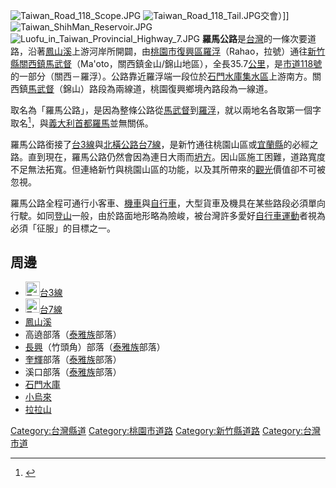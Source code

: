 {{Otheruses|subject=臺灣的一條道路|other=古羅馬的公路|羅馬道路}}
{{Infobox TwRoad2|
|name = 羅馬公路
|code={{Jct|country=TWN|CH|118}}
|level = [[台灣市道|市道]]（桃園市路段）<br>[[台灣縣道|縣道]]（新竹縣路段）
|length = 35.7
|lastext = 
|speedhigh =
|start = [[桃園市|桃園市]][[復興區_(臺灣)|復興區]][[羅浮里|羅浮里]]
|end = [[新竹縣|新竹縣]][[關西鎮_(臺灣)|關西鎮]][[馬武督|馬武督]]
|img = 
|cap = 
}}
[[File:Taiwan_Road_118_Scope.JPG|thumb]]
[[File:Taiwan_Road_118_Tail.JPG|thumb]]交會）]]
[[File:Taiwan_ShihMan_Reservoir.JPG|thumb]]
[[File:Luofu_in_Taiwan_Provincial_Highway_7.JPG|thumb]]
'''羅馬公路'''是[[台灣|台灣]]的一條次要道路，沿著[[鳳山溪|鳳山溪]]上游河岸所開闢，由[[桃園市|桃園市]][[復興區_(臺灣)|復興區]][[羅浮里|羅浮]]（Rahao，拉號）通往[[新竹縣|新竹縣]][[關西鎮_(臺灣)|關西鎮]][[馬武督|馬武督]]（Ma'oto，關西鎮金山/錦山地區），全長35.7[[公里|公里]]，是[[市道118號|市道118號]]的一部分（關西－羅浮）。公路靠近羅浮端一段位於[[石門水庫_(臺灣)|石門水庫]][[集水區|集水區]]上游南方。關西鎮[[馬武督|馬武督]]（錦山）路段為兩線道，桃園復興鄉境內路段為一線道。

取名為「羅馬公路」，是因為整條公路從[[馬武督|馬武督]]到[[羅浮_(台灣地名)|羅浮]]，就以兩地名各取第一個字取名<ref>{{Cite web |url=http://www.guanxi.gov.tw/guanxi?program=22|title=關西鎮公所交通指南 |publisher=關西鎮公所 |date=2020 }}</ref>，與[[義大利|義大利]][[首都|首都]][[羅馬市|羅馬]]並無關係。

羅馬公路銜接了[[台3線|台3線]]與[[北橫公路|北橫公路]][[台7線|台7線]]，是新竹通往桃園山區或[[宜蘭縣|宜蘭縣]]的必經之路。直到現在，羅馬公路仍然會因為連日大雨而[[坍方|坍方]]。因山區施工困難，道路寬度不足無法拓寬。但連絡新竹與桃園山區的功能，以及其所帶來的[[觀光|觀光]]價值卻不可被忽視。

羅馬公路全程可通行小客車、[[摩托車|機車]]與[[自行車|自行車]]，大型貨車及機具在某些路段必須單向行駛。如同[[登山|登山]]一般，由於路面地形略為險峻，被台灣許多愛好[[自行車運動|自行車運動]]者視為必須「征服」的目標之一。

== 周邊 ==
{{Wikivoyage|羅馬公路}}
*[[File:TW_PHW3.svg|23px]][[台3線|台3線]]
*[[File:TW_PHW7.svg|23px]][[台7線|台7線]]
*[[鳳山溪|鳳山溪]]
*高遶部落（[[泰雅族|泰雅族]]部落）
*[[長興里_(復興區)|長興]]（竹頭角）部落（[[泰雅族|泰雅族]]部落）
*[[奎輝里|奎輝]]部落（[[泰雅族|泰雅族]]部落）
*溪口部落（[[泰雅族|泰雅族]]部落）
*[[石門水庫_(臺灣)|石門水庫]]
*[[小烏來|小烏來]]
*[[拉拉山|拉拉山]]

[[Category:台灣縣道|Category:台灣縣道]]
[[Category:桃園市道路|Category:桃園市道路]]
[[Category:新竹縣道路|Category:新竹縣道路]]
[[Category:台灣市道|Category:台灣市道]]


{{TW-road-stub}}
